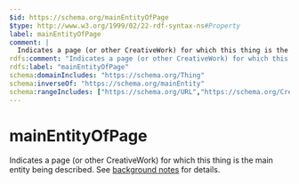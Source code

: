 ```yaml
---
$id: https://schema.org/mainEntityOfPage
$type: http://www.w3.org/1999/02/22-rdf-syntax-ns#Property
label: mainEntityOfPage
comment: |
  Indicates a page (or other CreativeWork) for which this thing is the main entity being described. See [background notes](/docs/datamodel.html#mainEntityBackground) for details.
rdfs:comment: "Indicates a page (or other CreativeWork) for which this thing is the main entity being described. See [background notes](/docs/datamodel.html#mainEntityBackground) for details."
rdfs:label: "mainEntityOfPage"
schema:domainIncludes: "https://schema.org/Thing"
schema:inverseOf: "https://schema.org/mainEntity"
schema:rangeIncludes: ["https://schema.org/URL","https://schema.org/CreativeWork"]
---
```


# mainEntityOfPage

Indicates a page (or other CreativeWork) for which this thing is the main entity being described. See [background notes](/docs/datamodel.html#mainEntityBackground) for details.

